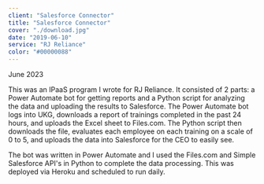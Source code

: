 ```yaml
---
client: "Salesforce Connector"
title: "Salesforce Connector"
cover: "./download.jpg"
date: "2019-06-10"
service: "RJ Reliance"
color: "#00000088"
---
```

June 2023

This was an IPaaS program I wrote for RJ Reliance. It consisted of 2 parts: a Power Automate bot for getting reports and a Python script for analyzing the data and uploading the results to Salesforce. The Power Automate bot logs into UKG, downloads a report of trainings completed in the past 24 hours, and uploads the Excel sheet to Files.com. The Python script then downloads the file, evaluates each employee on each training on a scale of 0 to 5, and uploads the data into Salesforce for the CEO to easily see.

The bot was written in Power Automate and I used the Files.com and Simple Salesforce API's in Python to complete the data processing. This was deployed via Heroku and scheduled to run daily.
